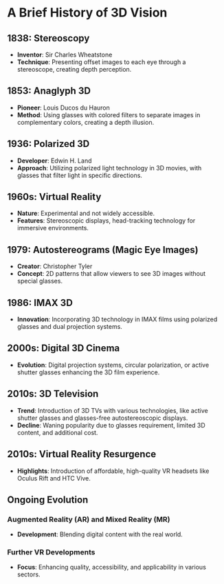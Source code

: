 # A Brief History of 3D Vision

## **1838: Stereoscopy**

- **Inventor**: Sir Charles Wheatstone
- **Technique**: Presenting offset images to each eye through a stereoscope, creating depth perception.

## **1853: Anaglyph 3D**

- **Pioneer**: Louis Ducos du Hauron
- **Method**: Using glasses with colored filters to separate images in complementary colors, creating a depth illusion.

## **1936: Polarized 3D**

- **Developer**: Edwin H. Land
- **Approach**: Utilizing polarized light technology in 3D movies, with glasses that filter light in specific directions.

## **1960s: Virtual Reality**

- **Nature**: Experimental and not widely accessible.
- **Features**: Stereoscopic displays, head-tracking technology for immersive environments.

## **1979: Autostereograms (Magic Eye Images)**

- **Creator**: Christopher Tyler
- **Concept**: 2D patterns that allow viewers to see 3D images without special glasses.

## **1986: IMAX 3D**

- **Innovation**: Incorporating 3D technology in IMAX films using polarized glasses and dual projection systems.

## **2000s: Digital 3D Cinema**

- **Evolution**: Digital projection systems, circular polarization, or active shutter glasses enhancing the 3D film experience.

## **2010s: 3D Television**

- **Trend**: Introduction of 3D TVs with various technologies, like active shutter glasses and glasses-free autostereoscopic displays.
- **Decline**: Waning popularity due to glasses requirement, limited 3D content, and additional cost.

## **2010s: Virtual Reality Resurgence**

- **Highlights**: Introduction of affordable, high-quality VR headsets like Oculus Rift and HTC Vive.

## **Ongoing Evolution**

### **Augmented Reality (AR) and Mixed Reality (MR)**

- **Development**: Blending digital content with the real world.

### **Further VR Developments**

- **Focus**: Enhancing quality, accessibility, and applicability in various sectors.
